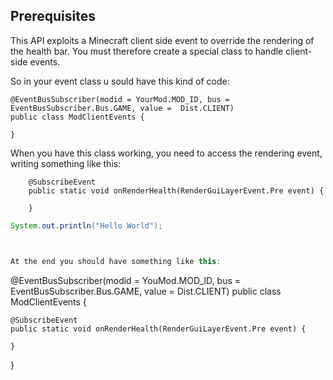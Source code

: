 
## Prerequisites
This API exploits a Minecraft client side event to override the rendering of the health bar. You must therefore create a special class to handle client-side events.

So in your event class u sould have this kind of code:

```
@EventBusSubscriber(modid = YourMod.MOD_ID, bus = EventBusSubscriber.Bus.GAME, value =  Dist.CLIENT)
public class ModClientEvents {

}
```
When you have this class working, you need to access the rendering event, writing something like this:

```
    @SubscribeEvent
    public static void onRenderHealth(RenderGuiLayerEvent.Pre event) {

    }
```

```java
System.out.println("Hello World");



At the end you should have something like this:

```
@EventBusSubscriber(modid = YouMod.MOD_ID, bus = EventBusSubscriber.Bus.GAME, value =  Dist.CLIENT)
public class ModClientEvents {

    @SubscribeEvent
    public static void onRenderHealth(RenderGuiLayerEvent.Pre event) {

    }

}
```
